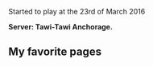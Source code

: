 Started to play at the 23rd of March 2016

'''Server: Tawi-Tawi Anchorage. '''




==My favorite pages==